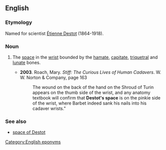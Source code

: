 ==English==

===Etymology===
Named for scientist [[w:Étienne Destot|Étienne Destot]] (1864-1918).

===Noun===
{{en-noun|-|head=[[Destot]]'s [[space]]}}

# {{lb|en|anatomy}} The [[space]] in the [[wrist]] bounded by the [[hamate]], [[capitate]], [[triquetral]] and [[lunate]] bones.
#* '''2003'''. Roach, Mary. ''Stiff: The Curious Lives of Human Cadavers''. W. W. Norton & Company, page 163
#*: The wound on the back of the hand on the Shroud of Turin appears on the thumb side of the wrist, and any anatomy textbook will confirm that '''Destot's space''' is on the pinkie side of the wrist, where Barbet indeed sank his nails into his cadaver wrists."

===See also===
* [[space of Destot]]

[[Category:English eponyms]]